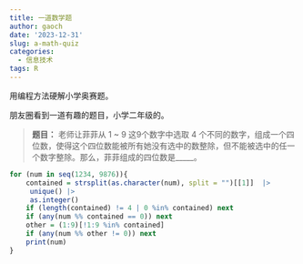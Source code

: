 ```yaml
---
title: 一道数学题
author: gaoch
date: '2023-12-31'
slug: a-math-quiz
categories:
  - 信息技术
tags: R
---
```


用编程方法硬解小学奥赛题。

<!--more-->

朋友圈看到一道有趣的题目，小学二年级的。

> **题目：**
老师让菲菲从 1 ~ 9 这9个数字中选取 4 个不同的数字，组成一个四位数，使得这个四位数能被所有她没有选中的数整除，但不能被选中的任一个数字整除。那么，菲菲组成的四位数是_____。

```r
for (num in seq(1234, 9876)){
    contained = strsplit(as.character(num), split = "")[[1]]  |>
     unique() |> 
     as.integer()
    if (length(contained) != 4 | 0 %in% contained) next
    if (any(num %% contained == 0)) next
    other = (1:9)[!1:9 %in% contained]
    if (any(num %% other != 0)) next
    print(num)
}
```

